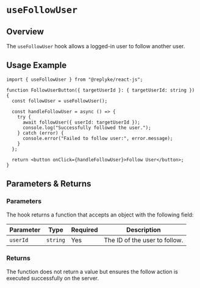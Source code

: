 # `useFollowUser`

## Overview

The `useFollowUser` hook allows a logged-in user to follow another user.


## Usage Example

```tsx
import { useFollowUser } from "@replyke/react-js";

function FollowUserButton({ targetUserId }: { targetUserId: string }) {
  const followUser = useFollowUser();

  const handleFollowUser = async () => {
    try {
      await followUser({ userId: targetUserId });
      console.log("Successfully followed the user.");
    } catch (error) {
      console.error("Failed to follow user:", error.message);
    }
  };

  return <button onClick={handleFollowUser}>Follow User</button>;
}
```


## Parameters & Returns

### Parameters

The hook returns a function that accepts an object with the following field:

| Parameter | Type     | Required | Description                            |
|-----------|----------|----------|----------------------------------------|
| `userId`  | `string` | Yes      | The ID of the user to follow.          |

### Returns

The function does not return a value but ensures the follow action is executed successfully on the server.
